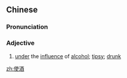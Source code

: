 ==Chinese==
{{zh-forms}}

===Pronunciation===
{{zh-pron
|m=shǐjiǔ
|cat=a
}}

===Adjective===
{{zh-adj}}

# {{lb|zh|literary}} [[under]] the [[influence]] of [[alcohol]]; [[tipsy]]; [[drunk]]

[[zh:使酒]]